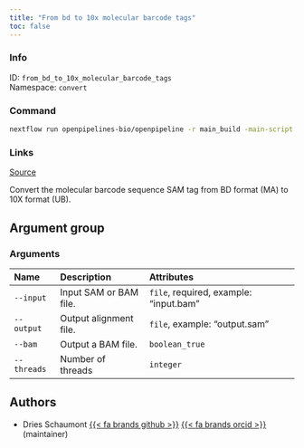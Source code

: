 ```yaml
---
title: "From bd to 10x molecular barcode tags"
toc: false
---
```


::: {.column-margin}

### Info

ID: `from_bd_to_10x_molecular_barcode_tags`  
Namespace: `convert`

### Command

```bash
nextflow run openpipelines-bio/openpipeline -r main_build -main-script target/nextflow/convert/from_bd_to_10x_molecular_barcode_tags/main.nf --help
```

### Links
[Source](https://github.com/openpipelines-bio/openpipeline/blob/main/src/convert/from_bd_to_10x_molecular_barcode_tags){.btn-action .btn-sm .btn-info .btn role="button"}

:::

Convert the molecular barcode sequence SAM tag from BD format (MA) to 10X format (UB).


## Argument group

### Arguments

|Name        |Description            |Attributes                             |
|:-----------|:----------------------|:--------------------------------------|
|`--input`   |Input SAM or BAM file. |`file`, required, example: "input.bam" |
|`--output`  |Output alignment file. |`file`, example: "output.sam"          |
|`--bam`     |Output a BAM file.     |`boolean_true`                         |
|`--threads` |Number of threads      |`integer`                              |

## Authors

  * Dries Schaumont [{{< fa brands github >}}](https://github.com/DriesSchaumont) [{{< fa brands orcid >}}](https://orcid.org/0000-0002-4389-0440) (maintainer)
